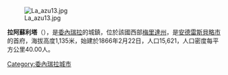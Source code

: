 [[Image:La_azu13.jpg|right]]

'''拉阿蘇利塔'''（{{lang-es|La Azulita}}），是[[委內瑞拉|委內瑞拉]]的城鎮，位於該國西部[[梅里達州|梅里達州]]，是[[安德雷斯貝略市|安德雷斯貝略市]]的首府，海拔高度1,135米，始建於1866年2月22日，人口15,621，人口密度每平方公里40.00人。

{{Venezuela-geo-stub}}
[[Category:委內瑞拉城市|Category:委內瑞拉城市]]